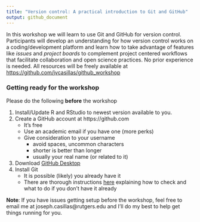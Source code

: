 ```yaml
---
title: "Version control: A practical introduction to Git and GitHub"
output: github_document
---
```


In this workshop we will learn to use Git and GitHub for version control. 
Participants will develop an understanding for how version control works on a coding/development platform and learn how to take advantage of features like *issues* and *project boards* to complement project centered workflows that facilitate collaboration and open science practices. 
No prior experience is needed. 
All resources will be freely available at [https://github.com/jvcasillas/github_workshop](https://github.com/jvcasillas/github_workshop)

### Getting ready for the workshop

Please do the following **before** the workshop

1. Install/Update R and RStudio to newest version available to you.
2. Create a GitHub account at https://github.com
    - It's free
    - Use an academic email if you have one (more perks)
    - Give consideration to your username 
        - avoid spaces, uncommon characters
        - shorter is better than longer 
        - usually your real name (or related to it)
3. Download [GitHub Desktop](https://desktop.github.com)
4. Install Git
    - It is possible (likely) you already have it
    - There are thorough instructions [here](https://happygitwithr.com/install-git.html) explaining how to check and what to do if you don't have it already


**Note**: If you have issues getting setup before the workshop, feel free to email me at joseph.casillas@rutgers.edu and I'll do my best to help get things running for you. 
